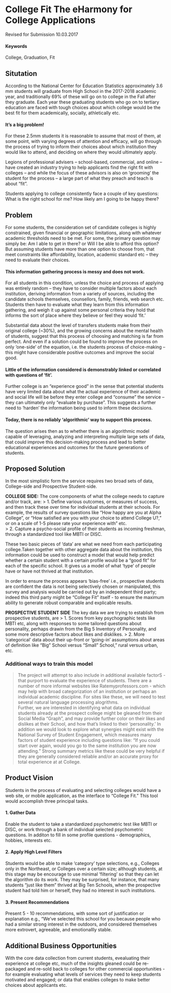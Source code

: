 # College Fit The eHarmony for College Applications {#slug-two}
Revised for Submission 10.03.2017

#### Keywords

College, Graduation, Fit

## Situtation

According to the National Center for Education Statistics approximately 3.6 mm students will graduate from High School in the 2017-2018 academic year, and traditionally 69% of these will go on to college in the Fall after they graduate. Each year these graduating students who go on to tertiary education are faced with tough choices about which college would be the best fit for them academically, socially, athletically etc.

#### It’s a big problem!

For these 2.5mm students it is reasonable to assume that most of them, at some point, with varying degrees of attention and efficacy, will go through the process of trying to inform their choices about which institution they would like to attend, and deciding on where they would ultimately apply.

Legions of professional advisers – school-based, commercial, and online – have created an industry trying to help applicants find the right fit with colleges – and while the focus of these advisors is also on ‘grooming’ the student for the process – a large part of what they preach and teach is about “fit”.

Students applying to college consistently face a couple of key questions: What is the right school for me?  How likely am I going to be happy there? 

## Problem

For some students, the consideration set of candidate colleges is highly constrained, given financial or geographic limitations, along with whatever academic thresholds need to be met.  For some, the primary question may simply be: Am I able to get in there? or Will I be able to afford this option?  But assuming students have more than one option to choose from, that meet constraints like affordability, location, academic standard etc – they need to evaluate their choices. 

#### This information gathering process is messy and does not work.

For all students in this condition, unless the choice and process of applying was entirely random – they have to consider multiple factors about each institution, deriving information from a variety of sources, including the candidate schools themselves, counsellors, family, friends, web search etc.   Students then have to evaluate what they learn from this information gathering, and weigh it up against some personal criteria they hold that informs the sort of place where they believe or feel they would ‘fit.’   

Substantial data about the level of transfers students make from their original college (~30%), and the growing concerns about the mental health of students, suggest that this process of choosing and matching is far from perfect.  And even if a solution could be found to improve the process on only ‘one-side’ of the equation, i.e. the students process of choice-making – this might have considerable positive outcomes and improve the social good.

#### Little of the information considered is demonstrably linked or correlated with questions of ‘fit’.

Further college is an “experience good” in the sense that potential students have very limited data about what the actual experience of their academic and social life will be before they enter college and "consume" the service -- they can ultimately only “evaluate by purchase”.   This suggests a further need to ‘harden’ the information being used to inform these decisions.

#### Today, there is no reliably ‘algorithmic’ way to support this process. 

The question arises then as to whether there is an algorithmic model capable of leveraging, analyzing and interpreting multiple large sets of data, that could improve this decision-making process and lead to better educational experiences and outcomes for the future generations of students.

## Proposed Solution

In the most simplistic form the service requires two broad sets of data, College-side and Prospective Student-side.  

**COLLEGE SIDE:** The core components of what the college needs to capture and/or track, are: 
> 1. Define various outcomes, or measures of success, and then track these over time for individual students at their schools.  For example, the results of survey questions like "How happy are you at Alpha College", or "How satisfied are you with your choice to attend College U?," or on a scale of 1-5 please rate your experience with" etc.  
> 2. Capture a psycho-social profile of their students as incoming freshman, through a standardized tool like MBTI or DISC. 

These two basic pieces of 'data' are what we need from each participating college.Taken together with other aggregate data about the institution, this information could be used to construct a model that would help predict whether a certain student with a certain profile would be a “good fit” for each of the specific school.  It gives us a model of what 'type' of people have or have not thrived at that institution.

In order to ensure the process appears 'bias-free' i.e., prospective students are confident the data is not being selectively chosen or manipulated, this survey and analysis would be carried out by an independent third party; indeed this third party might be "College Fit" itself - to ensure the maximum ability to generate robust comparable and explicable results.

**PROSPECTIVE STUDENT SIDE**
The key data we are trying to establish from prospective students, are
> 1. Scores from key psychographic tests like MBTI etc, along with responses to some tailored questions about personality, perhaps drawin from the Big 5 Inventory of Personality, and some more descriptive factors about likes and disklikes.
> 2. More 'categorical' data about their up-front or 'going-in' assumptions about areas of definition like "Big" School versus "Small" School," rural versus urban, etc.

### Additional ways to train this model
> The project will attempt to also include in additional available factorS - that purport to evaluate the experience of students. There are a number of more informal websites like Ratemyprofessors.com - which may help with broad categorization of an institution or perhaps an individual academic discipline.  For sites like these, we will need to test several natural language processing alogrithms.  
> Further, we are interested in identifying what data  on individual students already at the prospect college might be gleaned from their Social Media "Graph", and may provide further color on their likes and dislikes at their School, and how that's linked to their 'personality.'
> In addition we would look to explore what synergies might exist with the National Survey of Student Engagement, which measures many factors of student experience including questions like: "If you could start over again, would you go to the same institution you are now attending."  Strong summary metrics like these could be very helpful if they are generally considered reliable and/or an accurate proxy for total experience at at College.

## Product Vision
Students in the process of evaluating and selecting colleges would have a web site, or mobile application, as the interface to "College Fit."  This tool would accomplish three principal tasks.

#### 1. Gather Data 
Enable the student to take a standardized psychometric test like MBTI or DISC, or work through a bank of individual selected psychometric questions.  In additon to fill in some profile questions - demographics, hobbies, interests etc.

#### 2. Apply High Level Filters
Students would be able to make 'category' type selections, e.g., Colleges only in the Northeast, or Colleges over a certain size; although students, at this stage may be encourage to use minimal 'filtering' so that they can let the algorithm do its work.  They may be surprised, for instance, that many students "just like them" thrived at Big Ten Schools, when the prospective student had told him or herself, they had no interest in such institutions.

#### 3. Present Recommendations
Present 5 - 10 recommendations, with some sort of justification or explanation e.g., "We've selected this school for you because people who had a similar strong interest in the outdoors, and considered themselves more extrovert, agreeable, and emotionallly stable.

## Additional Business Opportunities
With the core data collection from current students, evealuating their experience at college etc, much of the insights gleaned could be re-packaged and re-sold back to colleges for other commercial opportunities - for example evaluating what levels of services they need to keep students motivated and engaged; or data that enables colleges to make better choices about applicants etc.
